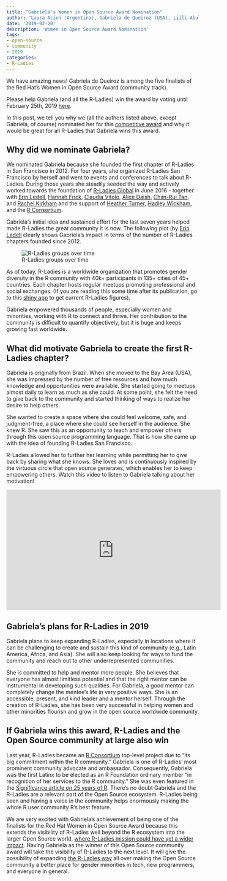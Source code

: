 ```yaml
---
title: "Gabriela's Women in Open Source Award Nomination"
author: "Laura Acion (Argentina), Gabriela de Queiroz (USA), Liili Abuladze (Georgia), Yanina Bellini (Argentina), Jenny Bryan (Canada), Mine Cetinkaya-Rundel (USA), Fanny Chow (USA), Alyssa Columbus (USA), Patricia Cucio Guisordi (Brazil), Maria Florencia D’Andrea (Argentina), Natalia da Silva (Uruguay), Mine Dogucu (USA), Beatriz Hernández (Spain), Caitlin Hudon (USA), Soumya Kalra (USA), Jesse Mostipak (USA), Athanasia M. Mowinckel (Norway), Brett Ory (USA), Riva Quiroga (Chile), Emily Robinson (USA), Paloma Rojas (Bolivia), Sina Rüeger (Switzerland), Maëlle Salmon (France), Jennifer Thompson (USA), Heather Turner (UK), Brooke Watson (USA), Amy Yang (USA)"
date: '2019-02-20'
description: 'Women in Open Source Award Nomination'
tags:
- open-source
- community
- 2019
categories:
- R-Ladies
---
```


We have amazing news! Gabriela de Queiroz is among the five finalists of the Red Hat’s Women in Open Source Award (community track). 

Please help Gabriela (and all the R-Ladies) win the award by voting until February 25th, 2019 [here](https://www.redhat.com/en/about/women-in-open-source). 

In this post, we tell you why we (all the authors listed above, except Gabriela, of course) nominated her for this [competitive award](https://twitter.com/spotrh/status/1072877761319092224?s=19) and why it would be great for all R-Ladies that Gabriela wins this award.

## Why did we nominate Gabriela?

We nominated Gabriela because she founded the first chapter of R-Ladies in San Francisco in 2012. For four years, she organized R-Ladies San Francisco by herself and went to events and conferences to talk about R-Ladies. During those years she steadily seeded the way and actively worked towards the foundation of [R-Ladies Global](https://rladies.org/) in June 2016 - together with [Erin Ledell](https://twitter.com/ledell), [Hannah Frick](https://twitter.com/hfcfrick), [Claudia Vitolo](https://twitter.com/clavitolo), [Alice Daish](https://twitter.com/alice_data), [Chiin-Rui Tan](https://rlaies.org/r-speakers/name/chiin-rui-tan), and [Rachel Kirkham](https://www.linkedin.com/in/rachel-kirkham-8a41402b/?originalSubdomain=uk) and the support of [Heather Turner](https://twitter.com/HeathrTurnr), [Hadley Wickham](https://twitter.com/hadleywickham), and the [R Consortium](https://twitter.com/RConsortium).

Gabriela’s initial idea and sustained effort for the last seven years helped made R-Ladies the great community it is now. The following plot (by [Erin Ledell]((https://twitter.com/ledell)) clearly shows Gabriela’s impact in terms of the number of R-Ladies chapters founded since 2012.

![R-Ladies groups over time](../../image/rladiesgrowth.png)

As of today, R-Ladies is a worldwide organization that promotes gender diversity in the R community with 40k+ participants in 135+ cities of 45+ countries. Each chapter hosts regular meetups promoting professional and social exchanges. (If you are reading this some time after its publication, go to this [shiny app](https://gqueiroz.shinyapps.io/rshinylady/) to get current R-Ladies figures).

Gabriela empowered thousands of people, especially women and minorities, working with R to connect and thrive. Her contribution to the community is difficult to quantify objectively, but it is huge and keeps growing fast worldwide.

## What did motivate Gabriela to create the first R-Ladies chapter?

Gabriela is originally from Brazil. When she moved to the Bay Area (USA), she was impressed by the number of free resources and how much knowledge and opportunities were available. She started going to meetups almost daily to learn as much as she could. At some point, she felt the need to give back to the community and started thinking of ways to realize her desire to help others. 

She wanted to create a space where she could feel welcome, safe, and judgment-free, a place where she could see herself in the audience. She knew R. She saw this as an opportunity to teach and empower others through this open source programming language. That is how she came up with the idea of founding R-Ladies San Francisco.

R-Ladies allowed her to further her learning while permitting her to give back by sharing what she knows. She loves and is continuously inspired by the virtuous circle that open source generates, which enables her to keep empowering others. Watch this video to listen to Gabriela talking about her motivation!

<iframe width="560" height="315" src="https://www.youtube.com/embed/a3DK4XoBZ14" frameborder="0" allow="accelerometer; autoplay; encrypted-media; gyroscope; picture-in-picture" allowfullscreen></iframe>

## Gabriela’s plans for R-Ladies in 2019

Gabriela plans to keep expanding R-Ladies, especially in locations where it can be challenging to create and sustain this kind of community (e.g., Latin America, Africa, and Asia). She will also keep looking for ways to fund the community and reach out to other underrepresented communities.

She is committed to help and mentor more people. She believes that everyone has almost limitless potential and that the right mentor can be instrumental in developing such qualities. For Gabriela, a good mentor can completely change the mentee’s life in very positive ways. She is an accessible, present, and kind leader and a mentor herself. Through the creation of R-Ladies, she has been very successful in helping women and other minorities flourish and grow in the open source worldwide community.

## If Gabriela wins this award, R-Ladies and the Open Source community at large also win

Last year, R-Ladies became an [R Consortium](https://www.r-consortium.org/) top-level project due to “its big commitment within the R community.” Gabriela is one of R-Ladies' most prominent community advocate and ambassador. Consequently, Gabriela was the first Latinx to be elected as an R Foundation ordinary member “in recognition of her services to the R community.” She was even featured in the [Significance article on 25 years of R](https://bit.ly/2DiWKLD). There’s no doubt Gabriela and the R-Ladies are a relevant part of the Open Source ecosystem. R-Ladies being seen and having a voice in the community helps enormously making the whole R user community R's best feature.

We are very excited with Gabriela’s achievement of being one of the finalists for the Red Hat Women in Open Source Award because this extends the visibility of R-Ladies well beyond the R ecosystem into the larger Open Source world, [where R-Ladies mission could have yet a wider impact](https://www.theverge.com/2018/10/22/18011854/linus-torvalds-linux-kernel-development-return-code-of-conduct). Having Gabriela as the winner of this Open Source community award will take the visibility of R-Ladies to the next level. It will give the possibility of expanding [the R-Ladies way](https://d4tagirl.com/2017/01/the-r-ladies-way) all over making the Open Source community a better place for gender minorities in tech, new programmers, and everyone in general.
